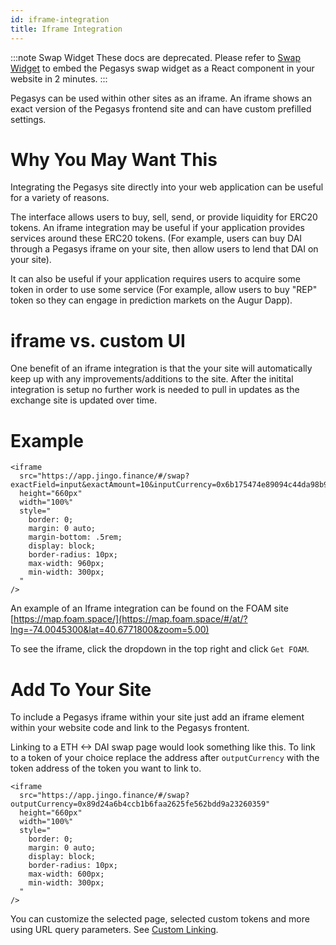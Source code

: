 ```yaml
---
id: iframe-integration
title: Iframe Integration
---
```


:::note Swap Widget
These docs are deprecated. Please refer to [Swap Widget](../../../swap-widget/overview) to embed the Pegasys swap widget as a React component in your website in 2 minutes.
:::

Pegasys can be used within other sites as an iframe. An iframe shows an exact version of the Pegasys frontend site and can have custom prefilled settings.

# Why You May Want This

Integrating the Pegasys site directly into your web application can be useful for a variety of reasons.

The interface allows users to buy, sell, send, or provide liquidity for ERC20 tokens. An iframe integration may be useful if your application provides services around these ERC20 tokens. \(For example, users can buy DAI through a Pegasys iframe on your site, then allow users to lend that DAI on your site\).

It can also be useful if your application requires users to acquire some token in order to use some service \(For example, allow users to buy "REP" token so they can engage in prediction markets on the Augur Dapp\).

# iframe vs. custom UI

One benefit of an iframe integration is that the your site will automatically keep up with any improvements/additions to the site. After the initital integration is setup no further work is needed to pull in updates as the exchange site is updated over time.

# Example

```text
<iframe
  src="https://app.jingo.finance/#/swap?exactField=input&exactAmount=10&inputCurrency=0x6b175474e89094c44da98b954eedeac495271d0f"
  height="660px"
  width="100%"
  style="
    border: 0;
    margin: 0 auto;
    margin-bottom: .5rem;
    display: block;
    border-radius: 10px;
    max-width: 960px;
    min-width: 300px;
  "
/>
```

An example of an Iframe integration can be found on the FOAM site [https://map.foam.space/](https://map.foam.space/#/at/?lng=-74.0045300&lat=40.6771800&zoom=5.00)

To see the iframe, click the dropdown in the top right and click `Get FOAM`.

# Add To Your Site

To include a Pegasys iframe within your site just add an iframe element within your website code and link to the Pegasys frontent.

Linking to a ETH &lt;-&gt; DAI swap page would look something like this. To link to a token of your choice replace the address after `outputCurrency` with the token address of the token you want to link to.

```text
<iframe
  src="https://app.jingo.finance/#/swap?outputCurrency=0x89d24a6b4ccb1b6faa2625fe562bdd9a23260359"
  height="660px"
  width="100%"
  style="
    border: 0;
    margin: 0 auto;
    display: block;
    border-radius: 10px;
    max-width: 600px;
    min-width: 300px;
  "
/>
```

You can customize the selected page, selected custom tokens and more using URL query parameters. See [Custom Linking](custom-interface-linking).
